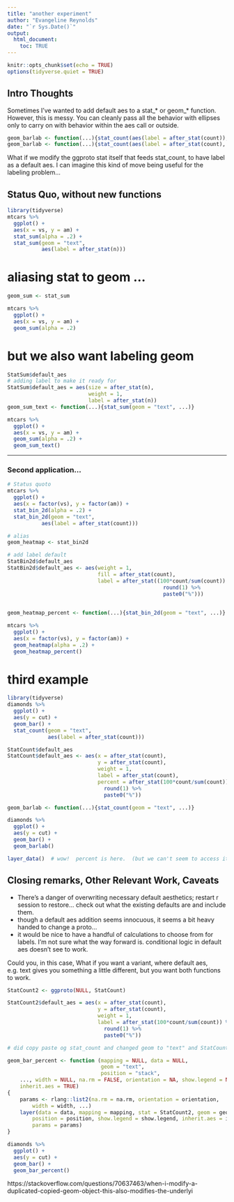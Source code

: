 ```yaml
---
title: "another experiment"
author: "Evangeline Reynolds"
date: "`r Sys.Date()`"
output: 
  html_document:
    toc: TRUE
---
```


```r
knitr::opts_chunk$set(echo = TRUE)
options(tidyverse.quiet = TRUE)
```




## Intro Thoughts

Sometimes I've wanted to add default aes to a stat_* or geom_* function.  However, this is messy.  You can cleanly pass all the behavior with ellipses only to carry on with behavior within the aes call or outside.  

```r
geom_barlab <- function(...){stat_count(aes(label = after_stat(count)), ...)}
geom_barlab <- function(...){stat_count(aes(label = after_stat(count), ...))}
```

What if we modify the ggproto stat itself that feeds stat_count, to have label as a default aes.  I can imagine this kind of move being useful for the labeling problem...

## Status Quo, without new functions

```r
library(tidyverse)
mtcars %>% 
  ggplot() + 
  aes(x = vs, y = am) + 
  stat_sum(alpha = .2) + 
  stat_sum(geom = "text", 
           aes(label = after_stat(n)))
```

# aliasing stat to geom ...

```r
geom_sum <- stat_sum

mtcars %>% 
  ggplot() + 
  aes(x = vs, y = am) + 
  geom_sum(alpha = .2)
```

# but we also want labeling geom

```r
StatSum$default_aes
# adding label to make it ready for 
StatSum$default_aes = aes(size = after_stat(n), 
                          weight = 1, 
                          label = after_stat(n))
geom_sum_text <- function(...){stat_sum(geom = "text", ...)}

mtcars %>% 
  ggplot() + 
  aes(x = vs, y = am) + 
  geom_sum(alpha = .2) + 
  geom_sum_text()
```

---

### Second application...

```r
# Status quoto
mtcars %>% 
  ggplot() + 
  aes(x = factor(vs), y = factor(am)) + 
  stat_bin_2d(alpha = .2) + 
  stat_bin_2d(geom = "text", 
           aes(label = after_stat(count)))

# alias
geom_heatmap <- stat_bin2d

# add label default
StatBin2d$default_aes
StatBin2d$default_aes <- aes(weight = 1, 
                             fill = after_stat(count),
                             label = after_stat((100*count/sum(count)) %>% 
                                                  round(1) %>% 
                                                  paste0("%")))
                                            

geom_heatmap_percent <- function(...){stat_bin_2d(geom = "text", ...)}

mtcars %>% 
  ggplot() + 
  aes(x = factor(vs), y = factor(am)) + 
  geom_heatmap(alpha = .2) + 
  geom_heatmap_percent()
```

# third example

```r
library(tidyverse)
diamonds %>% 
  ggplot() + 
  aes(y = cut) + 
  geom_bar() + 
  stat_count(geom = "text", 
             aes(label = after_stat(count)))

StatCount$default_aes
StatCount$default_aes <- aes(x = after_stat(count),
                             y = after_stat(count),
                             weight = 1,
                             label = after_stat(count),
                             percent = after_stat(100*count/sum(count)) %>% 
                               round(1) %>% 
                               paste0("%"))

geom_barlab <- function(...){stat_count(geom = "text", ...)}

diamonds %>% 
  ggplot() + 
  aes(y = cut) + 
  geom_bar() + 
  geom_barlab()

layer_data()  # wow!  percent is here.  (but we can't seem to access it)

```



## Closing remarks, Other Relevant Work, Caveats

- There's a danger of overwriting necessary default aesthetics; restart r session to restore... check out what the existing defaults are and include them.
- though a default aes addition seems innocuous, it seems a bit heavy handed to change a proto...
- it would be nice to have a handful of calculations to choose from for labels.  I'm not sure what the way forward is.  conditional logic in default aes doesn't see to work.


Could you, in this case, What if you want a variant, where default aes, e.g. text gives you something a little different, but you want both functions to work.  

```r
StatCount2 <- ggproto(NULL, StatCount)

StatCount2$default_aes = aes(x = after_stat(count),
                             y = after_stat(count),
                             weight = 1,
                             label = after_stat(100*count/sum(count)) %>% 
                               round(1) %>% 
                               paste0("%"))

# did copy paste og stat_count and changed geom to "text" and StatCount to StatCount2

geom_bar_percent <- function (mapping = NULL, data = NULL, 
                              geom = "text", 
                              position = "stack", 
    ..., width = NULL, na.rm = FALSE, orientation = NA, show.legend = NA, 
    inherit.aes = TRUE) 
{
    params <- rlang::list2(na.rm = na.rm, orientation = orientation, 
        width = width, ...)
    layer(data = data, mapping = mapping, stat = StatCount2, geom = geom, 
        position = position, show.legend = show.legend, inherit.aes = inherit.aes, 
        params = params)
}

diamonds %>% 
  ggplot() + 
  aes(y = cut) + 
  geom_bar() +
  geom_bar_percent()


```

https://stackoverflow.com/questions/70637463/when-i-modify-a-duplicated-copied-geom-object-this-also-modifies-the-underlyi
